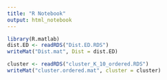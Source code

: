 ```yaml
---
title: "R Notebook"
output: html_notebook
---
```


```r
library(R.matlab)
dist.ED <- readRDS("Dist.ED.RDS")
writeMat("Dist.mat", Dist = dist.ED)

cluster <- readRDS("cluster_K_10_ordered.RDS")
writeMat("cluster.ordered.mat", cluster = cluster)
```


